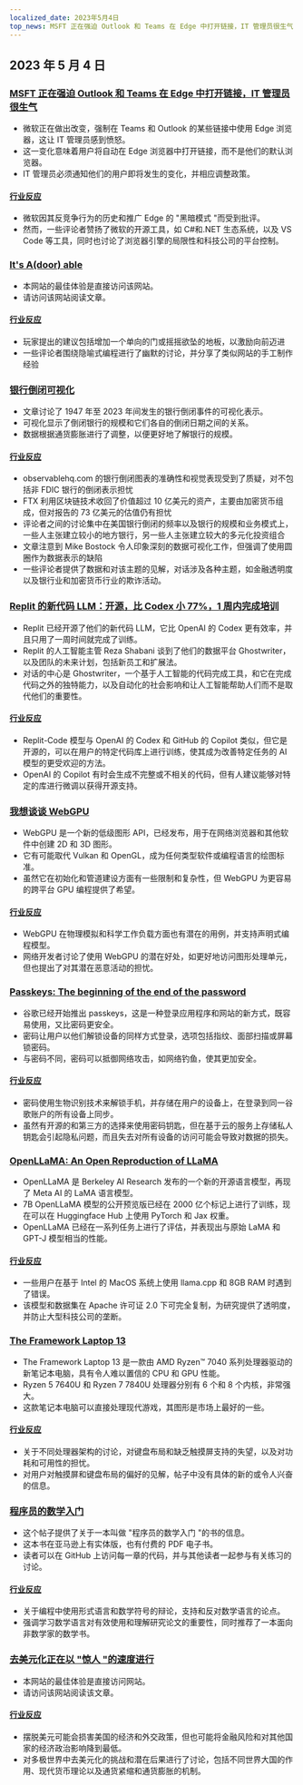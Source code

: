 ```yaml
---
localized_date: 2023年5月4日
top_news: MSFT 正在强迫 Outlook 和 Teams 在 Edge 中打开链接，IT 管理员很生气
---
```


## 2023 年 5 月 4 日

### [MSFT 正在强迫 Outlook 和 Teams 在 Edge 中打开链接，IT 管理员很生气](https://www.theverge.com/2023/5/3/23709297/microsoft-edge-force-outlook-teams-web-links-open)

- 微软正在做出改变，强制在 Teams 和 Outlook 的某些链接中使用 Edge 浏览器，这让 IT 管理员感到愤怒。
- 这一变化意味着用户将自动在 Edge 浏览器中打开链接，而不是他们的默认浏览器。
- IT 管理员必须通知他们的用户即将发生的变化，并相应调整政策。

#### [行业反应](http://news.ycombinator.com/item?id=35800158)

- 微软因其反竞争行为的历史和推广 Edge 的 "黑暗模式 "而受到批评。
- 然而，一些评论者赞扬了微软的开源工具，如 C#和.NET 生态系统，以及 VS Code 等工具，同时也讨论了浏览器引擎的局限性和科技公司的平台控制。

### [It's A(door) able](https://ncase.me/door/)

- 本网站的最佳体验是直接访问该网站。
- 请访问该网站阅读文章。

#### [行业反应](http://news.ycombinator.com/item?id=35800492)

- 玩家提出的建议包括增加一个单向的门或摇摇欲坠的地板，以激励向前迈进
- 一些评论者围绕隐喻式编程进行了幽默的讨论，并分享了类似网站的手工制作经验

### [银行倒闭可视化](https://observablehq.com/@mbostock/bank-failures)

- 文章讨论了 1947 年至 2023 年间发生的银行倒闭事件的可视化表示。
- 可视化显示了倒闭银行的规模和它们各自的倒闭日期之间的关系。
- 数据根据通货膨胀进行了调整，以便更好地了解银行的规模。

#### [行业反应](http://news.ycombinator.com/item?id=35795975)

- observablehq.com 的银行倒闭图表的准确性和视觉表现受到了质疑，对不包括非 FDIC 银行的倒闭表示担忧
- FTX 利用区块链技术收回了价值超过 10 亿美元的资产，主要由加密货币组成，但对报告的 73 亿美元的估值仍有担忧
- 评论者之间的讨论集中在美国银行倒闭的频率以及银行的规模和业务模式上，一些人主张建立较小的地方银行，另一些人主张建立较大的多元化投资组合
- 文章注意到 Mike Bostock 令人印象深刻的数据可视化工作，但强调了使用圆圈作为数据表示的缺陷
- 一些评论者提供了数据和对该主题的见解，对话涉及各种主题，如金融透明度以及银行业和加密货币行业的欺诈活动。

### [Replit 的新代码 LLM：开源，比 Codex 小 77%，1 周内完成培训](https://www.latent.space/p/reza-shabani#details)

- Replit 已经开源了他们的新代码 LLM，它比 OpenAI 的 Codex 更有效率，并且只用了一周时间就完成了训练。
- Replit 的人工智能主管 Reza Shabani 谈到了他们的数据平台 Ghostwriter，以及团队的未来计划，包括新员工和扩展法。
- 对话的中心是 Ghostwriter，一个基于人工智能的代码完成工具，和它在完成代码之外的独特能力，以及自动化的社会影响和让人工智能帮助人们而不是取代他们的重要性。

#### [行业反应](http://news.ycombinator.com/item?id=35803435)

- Replit-Code 模型与 OpenAI 的 Codex 和 GitHub 的 Copilot 类似，但它是开源的，可以在用户的特定代码库上进行训练，使其成为改善特定任务的 AI 模型的更受欢迎的方法。
- OpenAI 的 Copilot 有时会生成不完整或不相关的代码，但有人建议能够对特定的库进行微调以获得开源支持。

### [我想谈谈 WebGPU](https://cohost.org/mcc/post/1406157-i-want-to-talk-about-webgpu)

- WebGPU 是一个新的低级图形 API，已经发布，用于在网络浏览器和其他软件中创建 2D 和 3D 图形。
- 它有可能取代 Vulkan 和 OpenGL，成为任何类型软件或编程语言的绘图标准。
- 虽然它在初始化和管道建设方面有一些限制和复杂性，但 WebGPU 为更容易的跨平台 GPU 编程提供了希望。

#### [行业反应](http://news.ycombinator.com/item?id=35800988)

- WebGPU 在物理模拟和科学工作负载方面也有潜在的用例，并支持声明式编程模型。
- 网络开发者讨论了使用 WebGPU 的潜在好处，如更好地访问图形处理单元，但也提出了对其潜在恶意活动的担忧。

### [Passkeys: The beginning of the end of the password](https://blog.google/technology/safety-security/the-beginning-of-the-end-of-the-password/)

- 谷歌已经开始推出 passkeys，这是一种登录应用程序和网站的新方式，既容易使用，又比密码更安全。
- 密码让用户以他们解锁设备的同样方式登录，选项包括指纹、面部扫描或屏幕锁密码。
- 与密码不同，密码可以抵御网络攻击，如网络钓鱼，使其更加安全。

#### [行业反应](http://news.ycombinator.com/item?id=35801392)

- 密码使用生物识别技术来解锁手机，并存储在用户的设备上，在登录到同一谷歌账户的所有设备上同步。
- 虽然有开源的和第三方的选择来使用密码钥匙，但在基于云的服务上存储私人钥匙会引起隐私问题，而且失去对所有设备的访问可能会导致对数据的损失。

### [OpenLLaMA: An Open Reproduction of LLaMA](https://github.com/openlm-research/open_llama)

- OpenLLaMA 是 Berkeley AI Research 发布的一个新的开源语言模型，再现了 Meta AI 的 LaMA 语言模型。
- 7B OpenLLaMA 模型的公开预览版已经在 2000 亿个标记上进行了训练，现在可以在 Huggingface Hub 上使用 PyTorch 和 Jax 权重。
- OpenLLaMA 已经在一系列任务上进行了评估，并表现出与原始 LaMA 和 GPT-J 模型相当的性能。

#### [行业反应](http://news.ycombinator.com/item?id=35798888)

- 一些用户在基于 Intel 的 MacOS 系统上使用 llama.cpp 和 8GB RAM 时遇到了错误。
- 该模型和数据集在 Apache 许可证 2.0 下可完全复制，为研究提供了透明度，并防止大型科技公司的垄断。

### [The Framework Laptop 13](https://frame.work/blog/announcing-the-framework-laptop-13-powered-by-amd-ryzen)

- The Framework Laptop 13 是一款由 AMD Ryzen™ 7040 系列处理器驱动的新笔记本电脑，具有令人难以置信的 CPU 和 GPU 性能。
- Ryzen 5 7640U 和 Ryzen 7 7840U 处理器分别有 6 个和 8 个内核，非常强大。
- 这款笔记本电脑可以直接处理现代游戏，其图形是市场上最好的一些。

#### [行业反应](http://news.ycombinator.com/item?id=35802210)

- 关于不同处理器架构的讨论，对键盘布局和缺乏触摸屏支持的失望，以及对功耗和可用性的担忧。
- 对用户对触摸屏和键盘布局的偏好的见解，帖子中没有具体的新的或令人兴奋的信息。

### [程序员的数学入门](https://pimbook.org)

- 这个帖子提供了关于一本叫做 "程序员的数学入门 "的书的信息。
- 这本书在亚马逊上有实体版，也有付费的 PDF 电子书。
- 读者可以在 GitHub 上访问每一章的代码，并与其他读者一起参与有关练习的讨论。

#### [行业反应](http://news.ycombinator.com/item?id=35800136)

- 关于编程中使用形式语言和数学符号的辩论，支持和反对数学语言的论点。
- 强调学习数学语言对有效使用和理解研究论文的重要性，同时推荐了一本面向非数学家的数学书。

### [去美元化正在以 "惊人 "的速度进行](https://www.bloomberg.com/news/articles/2023-04-18/de-dollarization-is-happening-at-a-stunning-pace-jen-says)

- 本网站的最佳体验是直接访问网站。
- 请访问该网站阅读该文章。

#### [行业反应](http://news.ycombinator.com/item?id=35796915)

- 摆脱美元可能会损害美国的经济和外交政策，但也可能将金融风险和对其他国家的经济政治影响降到最低。
- 对多极世界中去美元化的挑战和潜在后果进行了讨论，包括不同世界大国的作用、现代货币理论以及通货紧缩和通货膨胀的机制。
